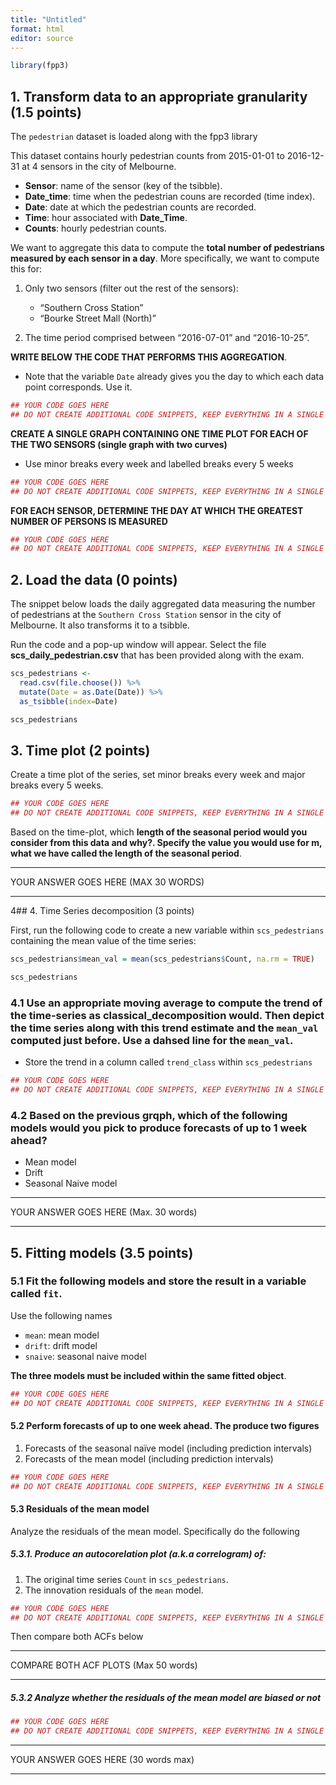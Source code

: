 ```yaml
---
title: "Untitled"
format: html
editor: source
---
```


```r
library(fpp3)
```

## 1. Transform data to an appropriate granularity (1.5 points)

The `pedestrian` dataset is loaded along with the fpp3 library

This dataset contains hourly pedestrian counts from 2015-01-01 to 2016-12-31 at 4 sensors in the city of Melbourne.

* **Sensor**: name of the sensor (key of the tsibble).
* **Date_time**: time when the pedestrian couns are recorded (time index).
* **Date**: date at which the pedestrian counts are recorded.
* **Time**: hour associated with **Date_Time**.
* **Counts**: hourly pedestrian counts.

We want to aggregate this data to compute the **total number of pedestrians measured by each sensor in a day**. More specifically, we want to compute this for: 

1. Only two sensors (filter out the rest of the sensors):

    * "Southern Cross Station"
    * "Bourke Street Mall (North)"
    
2. The time period comprised between "2016-07-01" and "2016-10-25".

**WRITE BELOW THE CODE THAT PERFORMS THIS AGGREGATION**. 

  * Note that the variable `Date` already gives you the day to which each data point corresponds. Use it.

```r
## YOUR CODE GOES HERE
## DO NOT CREATE ADDITIONAL CODE SNIPPETS, KEEP EVERYTHING IN A SINGLE SNIPPET.
```

**CREATE A SINGLE GRAPH CONTAINING ONE TIME PLOT FOR EACH OF THE TWO SENSORS (single graph with two curves)**

  * Use minor breaks every week and labelled breaks every 5 weeks

```r
## YOUR CODE GOES HERE
## DO NOT CREATE ADDITIONAL CODE SNIPPETS, KEEP EVERYTHING IN A SINGLE SNIPPET.
```

**FOR EACH SENSOR, DETERMINE THE DAY AT WHICH THE GREATEST NUMBER OF PERSONS IS MEASURED**

```r
## YOUR CODE GOES HERE
## DO NOT CREATE ADDITIONAL CODE SNIPPETS, KEEP EVERYTHING IN A SINGLE SNIPPET.
```

## 2. Load the data (0 points)

The snippet below loads the daily aggregated data measuring the number of pedestrians at the `Southern Cross Station` sensor in the city of Melbourne. It also transforms it to a tsibble.

Run the code and a pop-up window will appear. Select the file **scs_daily_pedestrian.csv** that has been provided along with the exam.

```r
scs_pedestrians <- 
  read.csv(file.choose()) %>% 
  mutate(Date = as.Date(Date)) %>% 
  as_tsibble(index=Date)

scs_pedestrians
```

## 3. Time plot (2 points)

Create a time plot of the series, set minor breaks every week and major breaks every 5 weeks.

```r
## YOUR CODE GOES HERE
## DO NOT CREATE ADDITIONAL CODE SNIPPETS, KEEP EVERYTHING IN A SINGLE SNIPPET.
```

Based on the time-plot, which **length of the seasonal period would you consider from this data and why?. Specify the value you would use for m, what we have called the length of the seasonal period**.

------

YOUR ANSWER GOES HERE (MAX 30 WORDS)

------

4## 4. Time Series decomposition (3 points)

First, run the following code to create a new variable within `scs_pedestrians` containing the mean value of the time series:

```r
scs_pedestrians$mean_val = mean(scs_pedestrians$Count, na.rm = TRUE)

scs_pedestrians
```

### 4.1 Use an appropriate moving average to compute the trend of the time-series as **classical_decomposition** would. Then depict the time series along with this trend estimate and the `mean_val` computed just before. Use a dahsed line for the `mean_val`.

* Store the trend in a column called `trend_class` within `scs_pedestrians`

```r
## YOUR CODE GOES HERE
## DO NOT CREATE ADDITIONAL CODE SNIPPETS, KEEP EVERYTHING IN A SINGLE SNIPPET.
```

### 4.2 Based on the previous grqph, which of the following models would you pick to produce forecasts of up to 1 week ahead?

* Mean model
* Drift
* Seasonal Naive model

------

YOUR ANSWER GOES HERE (Max. 30 words)

------

## 5. Fitting models (3.5 points)

### 5.1 Fit the following models and store the result in a variable called `fit`.

Use the following names

* `mean`: mean model
* `drift`: drift model
* `snaive`: seasonal naive model

**The three models must be included within the same fitted object**.

```r
## YOUR CODE GOES HERE
## DO NOT CREATE ADDITIONAL CODE SNIPPETS, KEEP EVERYTHING IN A SINGLE SNIPPET.
```

#### 5.2 Perform forecasts of up to one week ahead. The produce two figures

1. Forecasts of the seasonal naïve model (including prediction intervals)
2. Forecasts of the mean model (including prediction intervals)

```r
## YOUR CODE GOES HERE
## DO NOT CREATE ADDITIONAL CODE SNIPPETS, KEEP EVERYTHING IN A SINGLE SNIPPET.
```

#### 5.3 Residuals of the mean model

Analyze the residuals of the mean model. Specifically do the following

##### 5.3.1. Produce an autocorelation plot (a.k.a correlogram) of:

1. The original time series `Count` in `scs_pedestrians`.
2. The innovation residuals of the `mean` model.

```r
## YOUR CODE GOES HERE
## DO NOT CREATE ADDITIONAL CODE SNIPPETS, KEEP EVERYTHING IN A SINGLE SNIPPET.
```

Then compare both ACFs below

------

COMPARE BOTH ACF PLOTS (Max 50 words)

------

##### 5.3.2 Analyze whether the residuals of the mean model are biased or not

```r
## YOUR CODE GOES HERE
## DO NOT CREATE ADDITIONAL CODE SNIPPETS, KEEP EVERYTHING IN A SINGLE SNIPPET.
```

------

YOUR ANSWER GOES HERE (30 words max)

------